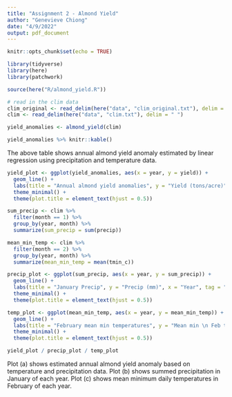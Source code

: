 ```yaml
---
title: "Assignment 2 - Almond Yield"
author: "Genevieve Chiong"
date: "4/9/2022"
output: pdf_document
---
```


```r
knitr::opts_chunk$set(echo = TRUE)

library(tidyverse)
library(here)
library(patchwork)

source(here("R/almond_yield.R"))
```


```r
# read in the clim data 
clim_original <- read_delim(here("data", "clim_original.txt"), delim = " ")
clim <- read_delim(here("data", "clim.txt"), delim = " ")
```

```r
yield_anomalies <- almond_yield(clim)

yield_anomalies %>% knitr::kable()
```

The above table shows annual almond yield anomaly estimated by linear regression using precipitation and temperature data.


```r
yield_plot <- ggplot(yield_anomalies, aes(x = year, y = yield)) +
  geom_line() +
  labs(title = "Annual almond yield anomalies", y = "Yield (tons/acre)", x = "Year", tag = "a") +
  theme_minimal() +
  theme(plot.title = element_text(hjust = 0.5))
```


```r
sum_precip <- clim %>% 
  filter(month == 1) %>% 
  group_by(year, month) %>% 
  summarize(sum_precip = sum(precip))

mean_min_temp <- clim %>% 
  filter(month == 2) %>% 
  group_by(year, month) %>% 
  summarize(mean_min_temp = mean(tmin_c))
```

```r
precip_plot <- ggplot(sum_precip, aes(x = year, y = sum_precip)) +
  geom_line() +
  labs(title = "January Precip", y = "Precip (mm)", x = "Year", tag = "b") +
  theme_minimal() +
  theme(plot.title = element_text(hjust = 0.5))

temp_plot <- ggplot(mean_min_temp, aes(x = year, y = mean_min_temp)) +
  geom_line() +
  labs(title = "February mean min temperatures", y = "Mean min \n Feb temp (ºC)", x = "Year", tag = "c") +
  theme_minimal() +
  theme(plot.title = element_text(hjust = 0.5))
```

```r
yield_plot / precip_plot / temp_plot
```


Plot (a) shows estimated annual almond yield anomaly based on temperature and precipitation data. 
Plot (b) shows summed precipitation in January of each year. 
Plot (c) shows mean minimum daily temperatures in February of each year.





